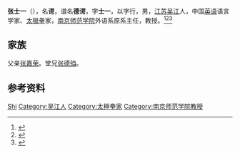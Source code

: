{{Otheruses|other=名为张谔的其他人物|张谔}}

'''张士一'''（{{bd|1886年|4月6日|1969年|4月2日}}），名'''谔'''，谱名'''德谔'''，字'''士一'''，以字行，男，[[江苏|江苏]][[吴江县|吴江]]人，中国[[英语|英语]]语言学家、[[太极拳|太极拳]]家，[[南京师范学院|南京师范学院]]外语系原系主任，教授。<ref>{{Cite book|title=中华当代文化名人大辞典|author=张品兴, 殷登祥, 陈有进等主编|publisher=中国广播电视出版社|year=1992|isbn=9787504315137|location=北京|pages=}}</ref><ref>{{Cite book|title=中国太极拳辞典|author=余功保编著|publisher=人民体育出版社|year=2006|isbn=|location=北京|pages=}}</ref><ref>{{Cite book|title=苏州历代人物大辞典|author=李峰, 汤钰林编著|publisher=上海辞书出版社|year=2016|isbn=|location=上海|pages=}}</ref>

== 家族 ==
父亲[[张嘉荣|张嘉荣]]。堂兄[[张德驺|张德驺]]。

== 参考资料 ==
{{reflist}}

{{中国人物小作品}}

{{Authority control}}
{{DEFAULTSORT:Zhang张}}
[[Category:张姓|Shi]]
[[Category:吴江人|Category:吴江人]]
[[Category:太極拳家|Category:太極拳家]]
[[Category:南京师范学院教授|Category:南京师范学院教授]]